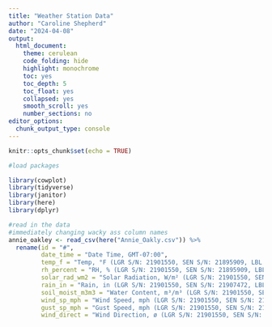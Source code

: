 ```yaml
---
title: "Weather Station Data"
author: "Caroline Shepherd"
date: "2024-04-08"
output:
  html_document:
    theme: cerulean
    code_folding: hide
    highlight: monochrome
    toc: yes
    toc_depth: 5
    toc_float: yes
    collapsed: yes
    smooth_scroll: yes
    number_sections: no
editor_options:
  chunk_output_type: console
---
```


```r
knitr::opts_chunk$set(echo = TRUE)
```

```r

#load packages

library(cowplot)
library(tidyverse)
library(janitor)
library(here)
library(dplyr)

```


```r

#read in the data
#immediately changing wacky ass column names
annie_oakley <- read_csv(here("Annie_Oakly.csv")) %>% 
  rename(id = "#",
         date_time = "Date Time, GMT-07:00",
         temp_f = "Temp, °F (LGR S/N: 21901550, SEN S/N: 21895909, LBL: Temperature)",
         rh_percent = "RH, % (LGR S/N: 21901550, SEN S/N: 21895909, LBL: RH)",
         solar_rad_wm2 = "Solar Radiation, W/m² (LGR S/N: 21901550, SEN S/N: 21903642, LBL: Solar Radiation)",
         rain_in = "Rain, in (LGR S/N: 21901550, SEN S/N: 21907472, LBL: Rain)",
         soil_moist_m3m3 = "Water Content, m³/m³ (LGR S/N: 21901550, SEN S/N: 21907600, LBL: Water Content)",
         wind_sp_mph = "Wind Speed, mph (LGR S/N: 21901550, SEN S/N: 21907851, LBL: Wind Speed)",
         gust_sp_mph = "Gust Speed, mph (LGR S/N: 21901550, SEN S/N: 21907851, LBL: Gust Speed)",
         wind_direct = "Wind Direction, ø (LGR S/N: 21901550, SEN S/N: 21907851, LBL: Wind Direction)")


```




